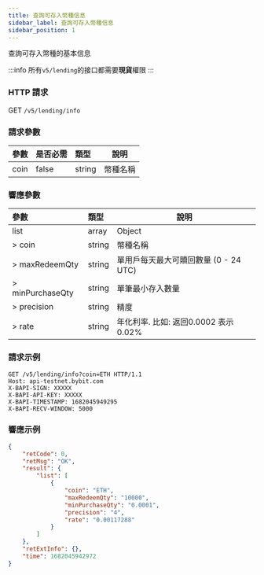 ```yaml
---
title: 查詢可存入幣種信息
sidebar_label: 查詢可存入幣種信息
sidebar_position: 1
---
```

查詢可存入幣種的基本信息

:::info
所有`v5/lending`的接口都需要**現貨**權限
:::

### HTTP 請求
GET `/v5/lending/info`

### 請求參數
| 參數 | 是否必需 | 類型 | 說明|
|:----- |:-------|:-----|------ |
|coin | false | string | 幣種名稱 |

### 響應參數
| 參數 | 類型 | 說明|
|:----- |:-----|----- |
|list | array | Object |
|> coin | string	| 幣種名稱 |
|> maxRedeemQty | string | 單用戶每天最大可贖回數量 (0 - 24 UTC) |
|> minPurchaseQty | string | 單筆最小存入數量 |
|> precision	| string | 精度 |
|> rate	| string |年化利率. 比如: 返回0.0002 表示 0.02%  |

### 請求示例

```http
GET /v5/lending/info?coin=ETH HTTP/1.1
Host: api-testnet.bybit.com
X-BAPI-SIGN: XXXXX
X-BAPI-API-KEY: XXXXX
X-BAPI-TIMESTAMP: 1682045949295
X-BAPI-RECV-WINDOW: 5000
```

### 響應示例

```json
{
    "retCode": 0,
    "retMsg": "OK",
    "result": {
        "list": [
            {
                "coin": "ETH",
                "maxRedeemQty": "10000",
                "minPurchaseQty": "0.0001",
                "precision": "4",
                "rate": "0.00117288"
            }
        ]
    },
    "retExtInfo": {},
    "time": 1682045942972
}
```
